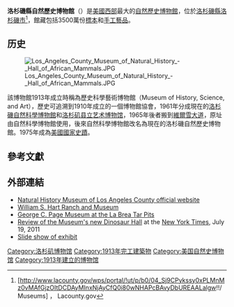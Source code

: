 {{Infobox Museum
| name = 洛杉磯縣自然歷史博物館
| image = NaturalHistoryMuseumOfLosAngelesCounty.jpg
| imagesize = 300
| map_type =
| map_caption =
| latitude =
| longitude =
| established = 1913
| dissolved =
| location = [[加利福尼亞州|加利福尼亞州]]，[[洛杉磯|洛杉磯]]，[[展覽會公園_(洛杉磯)|展覽會公園]]
| type = [[自然歷史博物館|自然歷史博物館]]
| visitors =
| director = Dr. Jane. G. Pisano
| curator =
| publictransit = Expo Park/USC（[[洛杉磯輕軌博覽線|洛杉磯輕軌博覽線]]）
| website = http://www.nhm.org/
{{Infobox NRHP
  | name = 自然歷史博物館
  | embed = yes
  | nrhp_type =
  | image =
  | caption =
  | location= [[加利福尼亞州|加利福尼亞州]]，[[洛杉磯|洛杉磯]]，900 Exposition Blvd.
  | lat_degrees = 34
  | lat_minutes = 1
  | lat_seconds = 1
  | lat_direction = N
  | long_degrees = 118
  | long_minutes = 17
  | long_seconds = 16
  | long_direction = W
  | coord_display = inline
  | locmapin = California
  | built = 1913
  | architect OR builder = Hudson & Mansell
  | architecture = [[布雜藝術|布雜藝術]]、[[新古典主義|新古典主義]]、[[羅馬式建築|羅馬式]]、[[銀匠風格|銀匠風格]]    
  | added = 1975年3月4日
  | area = {{convert|6|acre|1}}
  | governing_body = 由自然歷史博物館基金會和洛杉磯縣公私合營
  | refnum = 75000434<ref name="nris">{{NRISref|version=2010a}}</ref>
}} }}

'''洛杉磯縣自然歷史博物館'''（{{lang-en|Natural History Museum of Los Angeles County}}）是[[美國西部|美國西部]]最大的[[自然歷史博物館|自然歷史博物館]]，位於[[洛杉磯縣|洛杉磯縣]][[洛杉磯市|洛杉磯市]]<ref>[http://www.lacounty.gov/wps/portal/!ut/p/b0/04_Sj9CPykssy0xPLMnMz0vMAfGjzOItDCDAyMInxNjAyCfQ0i80wNHAPcBAvyDbUREAALalgw!!/ Museums] {{webarchive|url=https://web.archive.org/web/20140416183346/http://www.lacounty.gov/wps/portal/!ut/p/b0/04_Sj9CPykssy0xPLMnMz0vMAfGjzOItDCDAyMInxNjAyCfQ0i80wNHAPcBAvyDbUREAALalgw!!/ |date=2014-04-16 }}， Lacounty.gov</ref>，館藏包括3500萬份[[標本|標本]]和[[手工藝品|手工藝品]]。

==历史==

[[File:Los_Angeles_County_Museum_of_Natural_History_-_Hall_of_African_Mammals.JPG|thumb]]

該博物館1913年成立時稱為歷史科學藝術博物館（Museum of History, Science, and Art），歷史可追溯到1910年成立的一個博物館協會，1961年分成現在的[[洛杉磯自然科學博物館|洛杉磯自然科學博物館]]和[[洛杉矶县立艺术博物馆|洛杉矶县立艺术博物馆]]，1965年後者搬到[[維爾雪大道|維爾雪大道]]，原址由自然科學博物館使用，後來自然科學博物館改名為現在的洛杉磯自然歷史博物館。1975年成為[[美國國家史蹟名錄|美國國家史蹟]]。

== 參考文獻 ==
{{reflist}}

== 外部連結 ==
{{commons category|Natural History Museum of Los Angeles County}}
* [http://www.nhm.org/ Natural History Museum of Los Angeles County official website] {{Wayback|url=http://www.nhm.org/ |date=20210417172627 }}
* [http://www.hartmuseum.org/ William S. Hart Ranch and Museum] {{Wayback|url=http://www.hartmuseum.org/ |date=20210417172648 }}
* [http://www.tarpits.org/ George C. Page Museum at the La Brea Tar Pits] {{Wayback|url=http://www.tarpits.org/ |date=20050305034012 }}
*[http://www.nytimes.com/2011/07/20/arts/design/dinosaur-hall-at-los-angeles-museum-review.html?hpw=&pagewanted=all Review of the Museum's new Dinosaur Hall] {{Wayback|url=http://www.nytimes.com/2011/07/20/arts/design/dinosaur-hall-at-los-angeles-museum-review.html?hpw=&pagewanted=all |date=20191116031420 }} at the [[New_York_Times|New York Times]], July 19, 2011
*[http://www.nytimes.com/slideshow/2011/07/19/arts/20110720-DINO.html Slide show of exhibit] {{Wayback|url=http://www.nytimes.com/slideshow/2011/07/19/arts/20110720-DINO.html |date=20191117070745 }}

{{coord|34.016989|-118.288781|display=t|type:landmark}}
{{normdaten}}

[[Category:洛杉矶博物馆|Category:洛杉矶博物馆]]
[[Category:1913年完工建築物|Category:1913年完工建築物]]
[[Category:美国自然史博物馆|Category:美国自然史博物馆]]
[[Category:1913年建立的博物馆|Category:1913年建立的博物馆]]